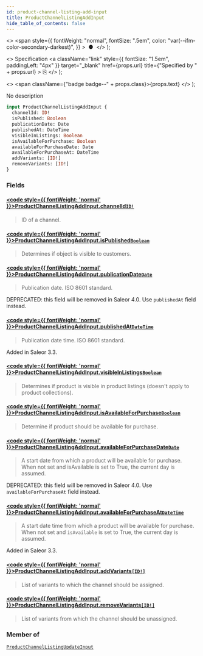 ```yaml
---
id: product-channel-listing-add-input
title: ProductChannelListingAddInput
hide_table_of_contents: false
---
```


  <>
    <span
      style={{
        fontWeight: "normal",
        fontSize: ".5em",
        color: "var(--ifm-color-secondary-darkest)",
      }}
    >
      &nbsp;●&nbsp;
    </span>
  </>
);

  <>
    Specification
    <a
      className="link"
      style={{ fontSize: "1.5em", paddingLeft: "4px" }}
      target="\_blank"
      href={props.url}
      title={"Specified by " + props.url}
    >
      ⎘
    </a>
  </>
);

  <>
    <span className={"badge badge--" + props.class}>{props.text}</span>
  </>
);

No description

```graphql
input ProductChannelListingAddInput {
  channelId: ID!
  isPublished: Boolean
  publicationDate: Date
  publishedAt: DateTime
  visibleInListings: Boolean
  isAvailableForPurchase: Boolean
  availableForPurchaseDate: Date
  availableForPurchaseAt: DateTime
  addVariants: [ID!]
  removeVariants: [ID!]
}
```

### Fields

#### [<code style={{ fontWeight: 'normal' }}>ProductChannelListingAddInput.<b>channelId</b></code>](#)<Bullet />[`ID!`](../../../api-reference/miscellaneous/scalars/id) <Badge class="secondary" text="non-null"/> <Badge class="secondary" text="scalar"/> <Badge class="secondary" text="miscellaneous"/>

> ID of a channel.

#### [<code style={{ fontWeight: 'normal' }}>ProductChannelListingAddInput.<b>isPublished</b></code>](#)<Bullet />[`Boolean`](../../../api-reference/miscellaneous/scalars/boolean) <Badge class="secondary" text="scalar"/> <Badge class="secondary" text="miscellaneous"/>

> Determines if object is visible to customers.

#### [<code style={{ fontWeight: 'normal' }}>ProductChannelListingAddInput.<b>publicationDate</b></code>](#)<Bullet />[`Date`](../../../api-reference/miscellaneous/scalars/date) <Badge class="secondary" text="scalar"/> <Badge class="secondary" text="miscellaneous"/>

> Publication date. ISO 8601 standard.

DEPRECATED: this field will be removed in Saleor 4.0. Use `publishedAt` field instead.

>

#### [<code style={{ fontWeight: 'normal' }}>ProductChannelListingAddInput.<b>publishedAt</b></code>](#)<Bullet />[`DateTime`](../../../api-reference/miscellaneous/scalars/date-time) <Badge class="secondary" text="scalar"/> <Badge class="secondary" text="miscellaneous"/>

> Publication date time. ISO 8601 standard.

Added in Saleor 3.3.

>

#### [<code style={{ fontWeight: 'normal' }}>ProductChannelListingAddInput.<b>visibleInListings</b></code>](#)<Bullet />[`Boolean`](../../../api-reference/miscellaneous/scalars/boolean) <Badge class="secondary" text="scalar"/> <Badge class="secondary" text="miscellaneous"/>

> Determines if product is visible in product listings (doesn't apply to product collections).

#### [<code style={{ fontWeight: 'normal' }}>ProductChannelListingAddInput.<b>isAvailableForPurchase</b></code>](#)<Bullet />[`Boolean`](../../../api-reference/miscellaneous/scalars/boolean) <Badge class="secondary" text="scalar"/> <Badge class="secondary" text="miscellaneous"/>

> Determine if product should be available for purchase.

#### [<code style={{ fontWeight: 'normal' }}>ProductChannelListingAddInput.<b>availableForPurchaseDate</b></code>](#)<Bullet />[`Date`](../../../api-reference/miscellaneous/scalars/date) <Badge class="secondary" text="scalar"/> <Badge class="secondary" text="miscellaneous"/>

> A start date from which a product will be available for purchase. When not set and isAvailable is set to True, the current day is assumed.

DEPRECATED: this field will be removed in Saleor 4.0. Use `availableForPurchaseAt` field instead.

>

#### [<code style={{ fontWeight: 'normal' }}>ProductChannelListingAddInput.<b>availableForPurchaseAt</b></code>](#)<Bullet />[`DateTime`](../../../api-reference/miscellaneous/scalars/date-time) <Badge class="secondary" text="scalar"/> <Badge class="secondary" text="miscellaneous"/>

> A start date time from which a product will be available for purchase. When not set and `isAvailable` is set to True, the current day is assumed.

Added in Saleor 3.3.

>

#### [<code style={{ fontWeight: 'normal' }}>ProductChannelListingAddInput.<b>addVariants</b></code>](#)<Bullet />[`[ID!]`](../../../api-reference/miscellaneous/scalars/id) <Badge class="secondary" text="list"/> <Badge class="secondary" text="scalar"/> <Badge class="secondary" text="miscellaneous"/>

> List of variants to which the channel should be assigned.

#### [<code style={{ fontWeight: 'normal' }}>ProductChannelListingAddInput.<b>removeVariants</b></code>](#)<Bullet />[`[ID!]`](../../../api-reference/miscellaneous/scalars/id) <Badge class="secondary" text="list"/> <Badge class="secondary" text="scalar"/> <Badge class="secondary" text="miscellaneous"/>

> List of variants from which the channel should be unassigned.

### Member of

[`ProductChannelListingUpdateInput`](../../../api-reference/products/inputs/product-channel-listing-update-input) <Badge class="secondary" text="input"/>
